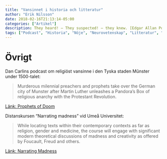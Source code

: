 ```yaml
---
title: "Vansinnet i historia och litteratur"
author: "Erik Nilsson"
date: 2018-02-16T21:13:14-05:00
categories: ["Artikel"]
description: They heard! – They suspected! – they knew. [Edgar Allan Poe, Tell-Tale Heart]
tags: ["Podcast", "Historia", "Nöje", "Neurovetenskap", "Litteratur", "Kurs"]
---
```


# Övrigt

Dan Carlins podcast om religiöst vansinne i den Tyska staden Mûnster under 1500-talet:

>Murderous milennial preachers and prophets take over the German city of Munster after Martin Luther unleashes a Pandora's Box of religious anarchy with the Protestant Revolution. 

[Länk: Prophets of Doom](https://www.dancarlin.com/product/hardcore-history-48-prophets-of-doom/)

Distanskursen "Narrating madness" vid Umeå Universitet:

>While locating texts within their contemporary contexts as far as religion, gender and medicine, the course will engage with significant modern theoretical discussions of madness and creativity as offered by Foucault, Freud and others.

[Länk: Narrating Madness](https://www.umu.se/utbildning/kurser/profilkurs-narrating-madness-in-literature-and-culture/)
